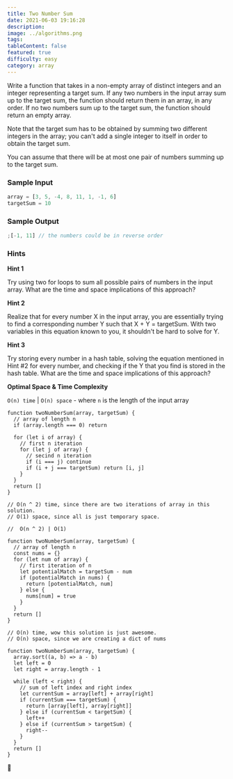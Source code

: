 ```yaml
---
title: Two Number Sum
date: 2021-06-03 19:16:28
description:
image: ../algorithms.png
tags:
tableContent: false
featured: true
difficulty: easy
category: array
---
```


Write a function that takes in a non-empty array of distinct integers and an integer representing a target sum. If any two numbers in the input array sum up to the target sum, the function should return them in an array, in any order. If no two numbers sum up to the target sum, the function should return an empty array.

Note that the target sum has to be obtained by summing two different integers in the array; you can't add a single integer to itself in order to obtain the target sum.

You can assume that there will be at most one pair of numbers summing up to the target sum.

### Sample Input

```js
array = [3, 5, -4, 8, 11, 1, -1, 6]
targetSum = 10
```

### Sample Output

```js
;[-1, 11] // the numbers could be in reverse order
```

### Hints

**Hint 1**

Try using two for loops to sum all possible pairs of numbers in the input array. What are the time and space implications of this approach?

**Hint 2**

Realize that for every number X in the input array, you are essentially trying to find a corresponding number Y such that X + Y = targetSum. With two variables in this equation known to you, it shouldn't be hard to solve for Y.

**Hint 3**

Try storing every number in a hash table, solving the equation mentioned in Hint #2 for every number, and checking if the Y that you find is stored in the hash table. What are the time and space implications of this approach?

**Optimal Space & Time Complexity**

`O(n) time` | `O(n) space` - where `n` is the length of the input array

```javascript:Solution-1
function twoNumberSum(array, targetSum) {
  // array of length n
  if (array.length === 0) return

  for (let i of array) {
    // first n iteration
    for (let j of array) {
      // secind n iteration
      if (i === j) continue
      if (i + j === targetSum) return [i, j]
    }
  }
  return []
}

// O(n ^ 2) time, since there are two iterations of array in this solution.
// O(1) space, since all is just temporary space.

//  O(n ^ 2) | O(1)
```

```javascript:Solution-2
function twoNumberSum(array, targetSum) {
  // array of length n
  const nums = {}
  for (let num of array) {
    // first iteration of n
    let potentialMatch = targetSum - num
    if (potentialMatch in nums) {
      return [potentialMatch, num]
    } else {
      nums[num] = true
    }
  }
  return []
}

// O(n) time, wow this solution is just awesome.
// O(n) space, since we are creating a dict of nums
```

```javascript:Solution-3
function twoNumberSum(array, targetSum) {
  array.sort((a, b) => a - b)
  let left = 0
  let right = array.length - 1

  while (left < right) {
    // sum of left index and right index
    let currentSum = array[left] + array[right]
    if (currentSum === targetSum) {
      return [array[left], array[right]]
    } else if (currentSum < targetSum) {
      left++
    } else if (currentSum > targetSum) {
      right--
    }
  }
  return []
}
```

🍉
